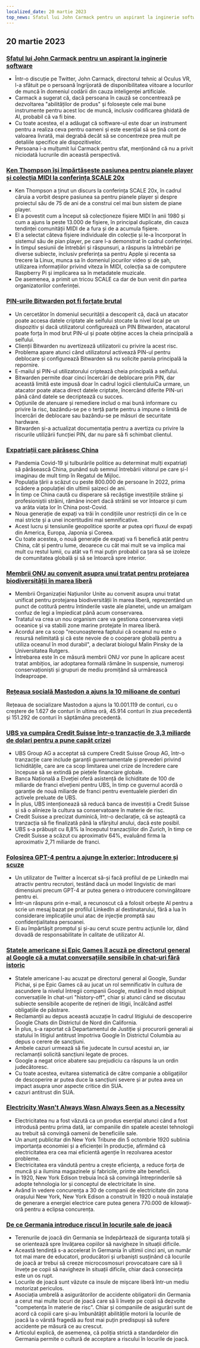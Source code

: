 ```yaml
---
localized_date: 20 martie 2023
top_news: Sfatul lui John Carmack pentru un aspirant la inginerie software
---
```










<CallToAction />

<Steps>

## 20 martie 2023

### [Sfatul lui John Carmack pentru un aspirant la inginerie software](https://twitter.com/ID_AA_Carmack/status/1637087219591659520?ref=hackernewsgpt.com)

- Într-o discuție pe Twitter, John Carmack, directorul tehnic al Oculus VR, l-a sfătuit pe o persoană îngrijorată de disponibilitatea viitoare a locurilor de muncă în domeniul codării din cauza inteligenței artificiale.
- Carmack a sugerat că, dacă persoana în cauză se concentrează pe dezvoltarea "abilităților de produs" și folosește cele mai bune instrumente pentru acest loc de muncă, inclusiv codificarea ghidată de AI, probabil că va fi bine.
- Cu toate acestea, el a adăugat că software-ul este doar un instrument pentru a realiza ceva pentru oameni și este esențial să se țină cont de valoarea livrată, mai degrabă decât să se concentreze prea mult pe detaliile specifice ale dispozitivelor.
- Persoana i-a mulțumit lui Carmack pentru sfat, menționând că nu a privit niciodată lucrurile din această perspectivă.

### [Ken Thompson își împărtășește pasiunea pentru pianele player și colecția MIDI la conferința SCALE 20x](https://www.youtube.com/watch?v=kaandEt_pKw&ref=hackernewsgpt.com)

- Ken Thompson a ținut un discurs la conferința SCALE 20x, în cadrul căruia a vorbit despre pasiunea sa pentru pianele player și despre proiectul său de 75 de ani de a construi cel mai bun sistem de piane player.
- El a povestit cum a început să colecționeze fișiere MIDI în anii 1980 și cum a ajuns la peste 13.000 de fișiere, în principal duplicate, din cauza tendinței comunității MIDI de a fura și de a acumula fișiere.
- El a selectat câteva fișiere individuale din colecție și le-a încorporat în sistemul său de pian player, pe care l-a demonstrat în cadrul conferinței.
- În timpul sesiunii de întrebări și răspunsuri, a răspuns la întrebări pe diverse subiecte, inclusiv preferința sa pentru Apple și recenta sa trecere la Linux, munca sa în domeniul jocurilor video și de șah, utilizarea informațiilor privind viteza în MIDI, colecția sa de computere Raspberry Pi și implicarea sa în metadatele muzicale.
- De asemenea, a primit un tricou SCALE ca dar de bun venit din partea organizatorilor conferinței.

### [PIN-urile Bitwarden pot fi forțate brutal](https://ambiso.github.io/bitwarden-pin/?ref=hackernewsgpt.com)

- Un cercetător în domeniul securității a descoperit că, dacă un atacator poate accesa datele criptate ale seifului stocate la nivel local pe un dispozitiv și dacă utilizatorul configurează un PIN Bitwarden, atacatorul poate forța în mod brut PIN-ul și poate obține acces la cheia principală a seifului.
- Clienții Bitwarden nu avertizează utilizatorii cu privire la acest risc.
- Problema apare atunci când utilizatorul activează PIN-ul pentru deblocare și configurează Bitwarden să nu solicite parola principală la repornire.
- E-mailul și PIN-ul utilizatorului criptează cheia principală a seifului.
- Bitwarden permite doar cinci încercări de deblocare prin PIN, dar această limită este impusă doar în cadrul logicii clientuluiCa urmare, un atacator poate ataca direct datele criptate, încercând diferite PIN-uri până când datele se decriptează cu succes.
- Opțiunile de atenuare și remediere includ o mai bună informare cu privire la risc, bazându-se pe o terță parte pentru a impune o limită de încercări de deblocare sau bazându-se pe măsuri de securitate hardware.
- Bitwarden și-a actualizat documentația pentru a avertiza cu privire la riscurile utilizării funcției PIN, dar nu pare să fi schimbat clientul.

### [Expatriații care părăsesc China](https://www.persuasion.community/p/leaving-china?ref=hackernewsgpt.com)

- Pandemia Covid-19 și tulburările politice au determinat mulți expatriați să părăsească China, punând sub semnul întrebării viitorul pe care și-l imaginau de mult timp în Regatul de Mijloc.
- Populația țării a scăzut cu peste 800.000 de persoane în 2022, prima scădere a populației din ultimii șaizeci de ani.
- În timp ce China caută cu disperare să recâștige investițiile străine și profesioniștii străini, rămâne incert dacă străinii se vor întoarce și cum va arăta viața lor în China post-Covid.
- Noua generație de expați va trăi în condițiile unor restricții din ce în ce mai stricte și a unei incertitudini mai semnificative.
- Acest lucru și tensiunile geopolitice sporite ar putea opri fluxul de expați din America, Europa, Japonia și Coreea.
- Cu toate acestea, o nouă generație de expați va fi benefică atât pentru China, cât și pentru lume, deoarece cu cât mai mult se va implica mai mult cu restul lumii, cu atât va fi mai puțin probabil ca țara să se izoleze de comunitatea globală și să se întoarcă spre interior.

### [Membrii ONU au convenit asupra unui tratat pentru protejarea biodiversității în marea liberă](https://apnews.com/article/un-oceans-biodiversity-treaty-0b024fa07e8c1947236d8b8491ebf92c?ref=hackernewsgpt.com)

- Membrii Organizației Națiunilor Unite au convenit asupra unui tratat unificat pentru protejarea biodiversității în marea liberă, reprezentând un punct de cotitură pentru întinderile vaste ale planetei, unde un amalgam confuz de legi a împiedicat până acum conservarea.
- Tratatul va crea un nou organism care va gestiona conservarea vieții oceanice și va stabili zone marine protejate în marea liberă.
- Acordul are ca scop "recunoașterea faptului că oceanul nu este o resursă nelimitată și că este nevoie de o cooperare globală pentru a utiliza oceanul în mod durabil", a declarat biologul Malin Pinsky de la Universitatea Rutgers.
- Întrebarea este în ce măsură membrii ONU vor pune în aplicare acest tratat ambițios, iar adoptarea formală rămâne în suspensie, numeroși conservaționiști și grupuri de mediu promițând să urmărească îndeaproape.

### [Rețeaua socială Mastodon a ajuns la 10 milioane de conturi](https://mastodon.social/@mastodonusercount/110051957865629817?ref=hackernewsgpt.com)

Rețeaua de socializare Mastodon a ajuns la 10.001.119 de conturi, cu o creștere de 1.627 de conturi în ultima oră, 45.914 conturi în ziua precedentă și 151.292 de conturi în săptămâna precedentă.

### [UBS va cumpăra Credit Suisse într-o tranzacție de 3,3 miliarde de dolari pentru a pune capăt crizei](https://www.bloomberg.com/news/articles/2023-03-19/ubs-agrees-to-buy-credit-suisse-in-historic-deal-to-end-crisis?ref=hackernewsgpt.com)

- UBS Group AG a acceptat să cumpere Credit Suisse Group AG, într-o tranzacție care include garanții guvernamentale și prevederi privind lichiditățile, care are ca scop limitarea unei crize de încredere care începuse să se extindă pe piețele financiare globale.
- Banca Națională a Elveției oferă asistență de lichiditate de 100 de miliarde de franci elvețieni pentru UBS, în timp ce guvernul acordă o garanție de nouă miliarde de franci pentru eventualele pierderi din activele preluate de UBS.
- În plus, UBS intenționează să reducă banca de investiții a Credit Suisse și să o alinieze la cultura sa conservatoare în materie de risc.
- Credit Suisse a precizat duminică, într-o declarație, că se așteaptă ca tranzacția să fie finalizată până la sfârșitul anului, dacă este posibil.
- UBS s-a prăbușit cu 8,8% la începutul tranzacțiilor din Zurich, în timp ce Credit Suisse a scăzut cu aproximativ 64%, evaluând firma la aproximativ 2,71 miliarde de franci.

### [Folosirea GPT-4 pentru a ajunge în exterior: Introducere și scuze](https://twitter.com/brdskggs/status/1637114268876144640?ref=hackernewsgpt.com)

- Un utilizator de Twitter a încercat să-și facă profilul de pe LinkedIn mai atractiv pentru recrutori, testând dacă un model lingvistic de mari dimensiuni precum GPT-4 ar putea genera o introducere convingătoare pentru ei.
- Într-un răspuns prin e-mail, a recunoscut că a folosit orbește AI pentru a scrie un mesaj bazat pe profilul LinkedIn al destinatarului, fără a lua în considerare implicațiile unui atac de injecție promptă sau confidențialitatea persoanei.
- Ei au împărtășit promptul și și-au cerut scuze pentru acțiunile lor, dând dovadă de responsabilitate în calitate de utilizator AI.

### [Statele americane și Epic Games îl acuză pe directorul general al Google că a mutat conversațiile sensibile în chat-uri fără istoric](http://www.fosspatents.com/2023/03/us-states-epic-games-others-accuse.html?ref=hackernewsgpt.com)

- Statele americane l-au acuzat pe directorul general al Google, Sundar Pichai, și pe Epic Games că au jucat un rol semnificativ în cultura de ascundere la nivelul întregii companii Google, mutând în mod obișnuit conversațiile în chat-uri "history-off", chiar și atunci când se discutau subiecte sensibile acoperite de rețineri de litigii, încălcând astfel obligațiile de păstrare.
- Reclamanții au depus această acuzație în cadrul litigiului de descoperire Google Chats din Districtul de Nord din California.
- În plus, s-a raportat că Departamentul de Justiție și procurorii generali ai statului în litigiul antitrust împotriva Google în Districtul Columbia au depus o cerere de sancțiuni.
- Ambele cazuri urmează să fie judecate în cursul acestui an, iar reclamanții solicită sancțiuni legate de proces.
- Google a negat orice abatere sau prejudiciu ca răspuns la un ordin judecătoresc.
- Cu toate acestea, evitarea sistematică de către companie a obligațiilor de descoperire ar putea duce la sancțiuni severe și ar putea avea un impact asupra unor aspecte critice din SUA.
- cazuri antitrust din SUA.

### [Electricity Wasn't Always Wasn Always Seen as a Necessity](https://www.smithsonianmag.com/smart-news/people-had-to-be-convinced-of-the-usefulness-of-electricity-21221094/?ref=hackernewsgpt.com)

- Electricitatea nu a fost văzută ca un produs esențial atunci când a fost introdusă pentru prima dată, iar companiile din spatele acestei tehnologii au trebuit să convingă oamenii de beneficiile sale.
- Un anunț publicitar din New York Tribune din 5 octombrie 1920 sublinia importanța economiei și a eficienței în producție, afirmând că electricitatea era cea mai eficientă agenție în rezolvarea acestor probleme.
- Electricitatea era vândută pentru a crește eficiența, a reduce forța de muncă și a ilumina magazinele și fabricile, printre alte beneficii.
- În 1920, New York Edison trebuia încă să convingă întreprinderile să adopte tehnologia lor și conceptul de electricitate în sine.
- Având în vedere concurența a 30 de companii de electricitate din zona orașului New York, New York Edison a construit în 1920 o nouă instalație de generare a energiei electrice care putea genera 770.000 de kilowați-oră pentru a eclipsa concurența.

### [De ce Germania introduce riscul în locurile sale de joacă](https://www.theguardian.com/world/2021/oct/24/why-germany-is-building-risk-into-its-playgrounds?ref=hackernewsgpt.com)

- Terenurile de joacă din Germania se îndepărtează de siguranța totală și se orientează spre învățarea copiilor să navigheze în situații dificile.
- Această tendință s-a accelerat în Germania în ultimii cinci ani, un număr tot mai mare de educatori, producători și urbaniști susținând că locurile de joacă ar trebui să creeze microcosmosuri provocatoare care să îi învețe pe copii să navigheze în situații dificile, chiar dacă consecința este un os rupt.
- Locurile de joacă sunt văzute ca insule de mișcare liberă într-un mediu motorizat periculos.
- Asociația umbrelă a asigurătorilor de accidente obligatorii din Germania a cerut mai multe locuri de joacă care să îi învețe pe copii să dezvolte "competența în materie de risc". Chiar și companiile de asigurări sunt de acord că copiii care și-au îmbunătățit abilitățile motorii la locurile de joacă la o vârstă fragedă au fost mai puțin predispuși să sufere accidente pe măsură ce au crescut.
- Articolul explică, de asemenea, că poliția strictă a standardelor din Germania permite o cultură de acceptare a riscului în locurile de joacă.

</Steps>
